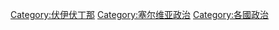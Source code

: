 {{Commonscat|Politics of Vojvodina}}

[[Category:伏伊伏丁那|Category:伏伊伏丁那]]
[[Category:塞尔维亚政治|Category:塞尔维亚政治]]
[[Category:各國政治|Category:各國政治]]